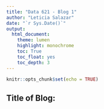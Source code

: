 ```yaml
---
title: "Data 621 - Blog 1"
author: "Leticia Salazar"
date: "`r Sys.Date()`"
output: 
  html_document:
    theme: lumen
    highlight: monochrome
    toc: True
    toc_float: yes
    toc_depth: 3
---
```


```r
knitr::opts_chunk$set(echo = TRUE)
```

## Title of Blog: 